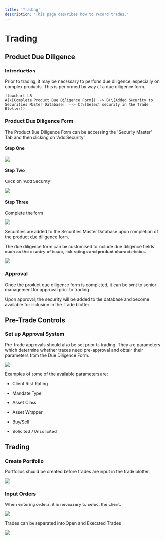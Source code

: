 ```yaml
---
title: 'Trading'
description: 'This page describes how to record trades.'
---
```


# Trading

## Product Due Diligence

### Introduction

Prior to trading, it may be necessary to perform due diligence, especially on complex products. This is performed by way of a due diligence form.

```mermaid
flowchart LR
A(\[Complete Product Due Diligence Form]) --> B(\[Added Security to Securities Master Database]) --> C(\[Select security in the Trade Blotter])
```

### Product Due Diligence Form

The Product Due Diligence Form can be accessing the 'Security Master' Tab and then clicking on 'Add Security'.

#### Step One

![](/images/SecurityMaster.png)

#### Step Two

Click on 'Add Security'

![](/images/SecurityMaster2.png)

#### Step Three

Complete the form

![](/images/ProductDueDiligenceForm.png)

Securities are added to the Securities Master Database upon completion of the product due diligence form.

The due diligence form can be customised to include due diligence fields such as the country of issue, risk ratings and product characteristics.

![](/images/download.png)

### Approval

Once the product due diligence form is completed, it can be sent to senior management for approval prior to trading.

Upon approval, the security will be added to the database and become available for inclusion in the  trade blotter.

## Pre-Trade Controls

### Set up Approval System

Pre-trade approvals should also be set prior to trading. They are parameters which determine whether trades need pre-approval and obtain their parameters from the Due Diligence Form.&#x20;

![](/images/Screenshot2024-12-15at2.55.15PM.png)

Examples of some of the available parameters are:

* Client Risk Rating

* Mandate Type

* Asset Class

* Asset Wrapper

* Buy/Sell

* Solicited / Unsolicited

## Trading

### Create Portfolio

Portfolios should be created before trades are input in the trade blotter.

<Frame caption="Custom Portfolio">
  <img src="images/Screenshot2024-12-12at1.02.05AM.png" />
</Frame>

### Input Orders

When entering orders, it is necessary to select the client.

![](images/Screenshot2024-12-12at1.19.49AM.png)

Trades can be separated into Open and Executed Trades

<Frame caption="Open Orders and Executed Trades">
  <img src="/images/Screenshot2024-12-12at1.15.49AM.png" />
</Frame>